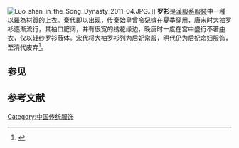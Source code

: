 [[File:Luo_shan_in_the_Song_Dynasty_2011-04.JPG|thumb]]。]]
'''罗衫'''是[[漢服系服裝|漢服系服裝]]中一種以[[羅_(絲織品)|羅]]為材質的上衣。[[秦代|秦代]]即以出现，传秦始皇曾令妃嫔在夏季穿用，唐宋时大袖罗衫逐渐流行，其袖口肥阔，并有很宽的绣花缘边，晚唐时一度在宫中盛行不著[[中衣|中衣]]，仅以轻纱罗衫蔽体。宋代将大袖罗衫列为后妃[[常服|常服]]，明代仍为后妃命妇服饰，至清代废弃<ref>{{cite book |author=何本方，岳庆平，朱诚如|title=《中国宫廷文化大辞典》|year=2006|publisher=云南人民出版社|location=昆明|pages=346}}</ref>。
==参见==

==参考文献==
{{Reflist}}
{{DEFAULTSORT:L}}
{{服饰小作品}}

[[Category:中国传统服饰|Category:中国传统服饰]]
